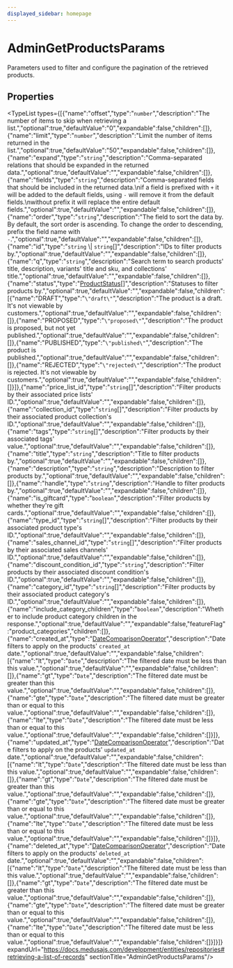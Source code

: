 ```yaml
---
displayed_sidebar: homepage
---
```



# AdminGetProductsParams

Parameters used to filter and configure the pagination of the retrieved products.

## Properties

<TypeList types={[{"name":"offset","type":"`number`","description":"The number of items to skip when retrieving a list.","optional":true,"defaultValue":"0","expandable":false,"children":[]},{"name":"limit","type":"`number`","description":"Limit the number of items returned in the list.","optional":true,"defaultValue":"50","expandable":false,"children":[]},{"name":"expand","type":"`string`","description":"Comma-separated relations that should be expanded in the returned data.","optional":true,"defaultValue":"","expandable":false,"children":[]},{"name":"fields","type":"`string`","description":"Comma-separated fields that should be included in the returned data.\nif a field is prefixed with `+` it will be added to the default fields, using `-` will remove it from the default fields.\nwithout prefix it will replace the entire default fields.","optional":true,"defaultValue":"","expandable":false,"children":[]},{"name":"order","type":"`string`","description":"The field to sort the data by. By default, the sort order is ascending. To change the order to descending, prefix the field name with `-`.","optional":true,"defaultValue":"","expandable":false,"children":[]},{"name":"id","type":"`string` \\| `string`[]","description":"IDs to filter products by.","optional":true,"defaultValue":"","expandable":false,"children":[]},{"name":"q","type":"`string`","description":"Search term to search products' title, description, variants' title and sku, and collections' title.","optional":true,"defaultValue":"","expandable":false,"children":[]},{"name":"status","type":"[ProductStatus](../../entities/enums/entities.ProductStatus.mdx)[]","description":"Statuses to filter products by.","optional":true,"defaultValue":"","expandable":false,"children":[{"name":"DRAFT","type":"`\"draft\"`","description":"The product is a draft. It's not viewable by customers.","optional":true,"defaultValue":"","expandable":false,"children":[]},{"name":"PROPOSED","type":"`\"proposed\"`","description":"The product is proposed, but not yet published.","optional":true,"defaultValue":"","expandable":false,"children":[]},{"name":"PUBLISHED","type":"`\"published\"`","description":"The product is published.","optional":true,"defaultValue":"","expandable":false,"children":[]},{"name":"REJECTED","type":"`\"rejected\"`","description":"The product is rejected. It's not viewable by customers.","optional":true,"defaultValue":"","expandable":false,"children":[]}]},{"name":"price_list_id","type":"`string`[]","description":"Filter products by their associated price lists' ID.","optional":true,"defaultValue":"","expandable":false,"children":[]},{"name":"collection_id","type":"`string`[]","description":"Filter products by their associated product collection's ID.","optional":true,"defaultValue":"","expandable":false,"children":[]},{"name":"tags","type":"`string`[]","description":"Filter products by their associated tags' value.","optional":true,"defaultValue":"","expandable":false,"children":[]},{"name":"title","type":"`string`","description":"Title to filter products by.","optional":true,"defaultValue":"","expandable":false,"children":[]},{"name":"description","type":"`string`","description":"Description to filter products by.","optional":true,"defaultValue":"","expandable":false,"children":[]},{"name":"handle","type":"`string`","description":"Handle to filter products by.","optional":true,"defaultValue":"","expandable":false,"children":[]},{"name":"is_giftcard","type":"`boolean`","description":"Filter products by whether they're gift cards.","optional":true,"defaultValue":"","expandable":false,"children":[]},{"name":"type_id","type":"`string`[]","description":"Filter products by their associated product type's ID.","optional":true,"defaultValue":"","expandable":false,"children":[]},{"name":"sales_channel_id","type":"`string`[]","description":"Filter products by their associated sales channels' ID.","optional":true,"defaultValue":"","expandable":false,"children":[]},{"name":"discount_condition_id","type":"`string`","description":"Filter products by their associated discount condition's ID.","optional":true,"defaultValue":"","expandable":false,"children":[]},{"name":"category_id","type":"`string`[]","description":"Filter products by their associated product category's ID.","optional":true,"defaultValue":"","expandable":false,"children":[]},{"name":"include_category_children","type":"`boolean`","description":"Whether to include product category children in the response.","optional":true,"defaultValue":"","expandable":false,"featureFlag":"product_categories","children":[]},{"name":"created_at","type":"[DateComparisonOperator](medusa.DateComparisonOperator.mdx)","description":"Date filters to apply on the products' `created_at` date.","optional":true,"defaultValue":"","expandable":false,"children":[{"name":"lt","type":"`Date`","description":"The filtered date must be less than this value.","optional":true,"defaultValue":"","expandable":false,"children":[]},{"name":"gt","type":"`Date`","description":"The filtered date must be greater than this value.","optional":true,"defaultValue":"","expandable":false,"children":[]},{"name":"gte","type":"`Date`","description":"The filtered date must be greater than or equal to this value.","optional":true,"defaultValue":"","expandable":false,"children":[]},{"name":"lte","type":"`Date`","description":"The filtered date must be less than or equal to this value.","optional":true,"defaultValue":"","expandable":false,"children":[]}]},{"name":"updated_at","type":"[DateComparisonOperator](medusa.DateComparisonOperator.mdx)","description":"Date filters to apply on the products' `updated_at` date.","optional":true,"defaultValue":"","expandable":false,"children":[{"name":"lt","type":"`Date`","description":"The filtered date must be less than this value.","optional":true,"defaultValue":"","expandable":false,"children":[]},{"name":"gt","type":"`Date`","description":"The filtered date must be greater than this value.","optional":true,"defaultValue":"","expandable":false,"children":[]},{"name":"gte","type":"`Date`","description":"The filtered date must be greater than or equal to this value.","optional":true,"defaultValue":"","expandable":false,"children":[]},{"name":"lte","type":"`Date`","description":"The filtered date must be less than or equal to this value.","optional":true,"defaultValue":"","expandable":false,"children":[]}]},{"name":"deleted_at","type":"[DateComparisonOperator](medusa.DateComparisonOperator.mdx)","description":"Date filters to apply on the products' `deleted_at` date.","optional":true,"defaultValue":"","expandable":false,"children":[{"name":"lt","type":"`Date`","description":"The filtered date must be less than this value.","optional":true,"defaultValue":"","expandable":false,"children":[]},{"name":"gt","type":"`Date`","description":"The filtered date must be greater than this value.","optional":true,"defaultValue":"","expandable":false,"children":[]},{"name":"gte","type":"`Date`","description":"The filtered date must be greater than or equal to this value.","optional":true,"defaultValue":"","expandable":false,"children":[]},{"name":"lte","type":"`Date`","description":"The filtered date must be less than or equal to this value.","optional":true,"defaultValue":"","expandable":false,"children":[]}]}]} expandUrl="https://docs.medusajs.com/development/entities/repositories#retrieving-a-list-of-records" sectionTitle="AdminGetProductsParams"/>
